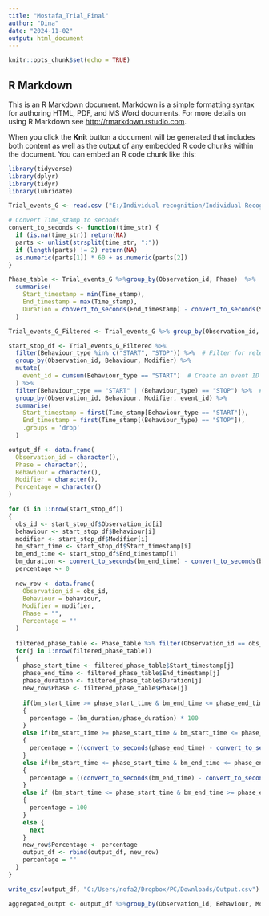 ```yaml
---
title: "Mostafa_Trial_Final"
author: "Dina"
date: "2024-11-02"
output: html_document
---
```


```r
knitr::opts_chunk$set(echo = TRUE)
```

## R Markdown

This is an R Markdown document. Markdown is a simple formatting syntax for authoring HTML, PDF, and MS Word documents. For more details on using R Markdown see <http://rmarkdown.rstudio.com>.

When you click the **Knit** button a document will be generated that includes both content as well as the output of any embedded R code chunks within the document. You can embed an R code chunk like this:


```r
library(tidyverse)
library(dplyr)
library(tidyr)
library(lubridate)

Trial_events_G <- read.csv ("E:/Individual recognition/Individual Recognition R Project/Trial_events_G.csv")

# Convert Time_stamp to seconds
convert_to_seconds <- function(time_str) {
  if (is.na(time_str)) return(NA)
  parts <- unlist(strsplit(time_str, ":"))
  if (length(parts) != 2) return(NA)
  as.numeric(parts[1]) * 60 + as.numeric(parts[2])
}

Phase_table <- Trial_events_G %>%group_by(Observation_id, Phase)  %>%
  summarise(
    Start_timestamp = min(Time_stamp),
    End_timestamp = max(Time_stamp),
    Duration = convert_to_seconds(End_timestamp) - convert_to_seconds(Start_timestamp)
  )

Trial_events_G_Filtered <- Trial_events_G %>% group_by(Observation_id, Behaviour, Modifier)%>% filter(Behaviour_type != "POINT" & Modifier != "NA")

```


```r
start_stop_df <- Trial_events_G_Filtered %>%
  filter(Behaviour_type %in% c("START", "STOP")) %>%  # Filter for relevant rows
  group_by(Observation_id, Behaviour, Modifier) %>%
  mutate(
    event_id = cumsum(Behaviour_type == "START")  # Create an event ID for pairing starts and stops
  ) %>%
  filter(Behaviour_type == "START" | (Behaviour_type) == "STOP") %>%  # Keep only relevant rows
  group_by(Observation_id, Behaviour, Modifier, event_id) %>%
  summarise(
    Start_timestamp = first(Time_stamp[Behaviour_type == "START"]),
    End_timestamp = first(Time_stamp[(Behaviour_type) == "STOP"]),
    .groups = 'drop'
  )
```

```r

output_df <- data.frame(
  Observation_id = character(),
  Phase = character(),
  Behaviour = character(),
  Modifier = character(),
  Percentage = character()
)

for (i in 1:nrow(start_stop_df))
{
  obs_id <- start_stop_df$Observation_id[i]
  behaviour <- start_stop_df$Behaviour[i]
  modifier <- start_stop_df$Modifier[i]
  bm_start_time <- start_stop_df$Start_timestamp[i]
  bm_end_time <- start_stop_df$End_timestamp[i]
  bm_duration <- convert_to_seconds(bm_end_time) - convert_to_seconds(bm_start_time)
  percentage <- 0
  
  new_row <- data.frame(
    Observation_id = obs_id,
    Behaviour = behaviour,
    Modifier = modifier,
    Phase = "",
    Percentage = ""
  )
  
  filtered_phase_table <- Phase_table %>% filter(Observation_id == obs_id)
  for(j in 1:nrow(filtered_phase_table))
  {
    phase_start_time <- filtered_phase_table$Start_timestamp[j]
    phase_end_time <- filtered_phase_table$End_timestamp[j]
    phase_duration <- filtered_phase_table$Duration[j]
    new_row$Phase <- filtered_phase_table$Phase[j]
    
    if(bm_start_time >= phase_start_time & bm_end_time <= phase_end_time)
    {
      percentage = (bm_duration/phase_duration) * 100
    }
    else if(bm_start_time >= phase_start_time & bm_start_time <= phase_end_time & bm_end_time >= phase_end_time)
    {
      percentage = ((convert_to_seconds(phase_end_time) - convert_to_seconds(bm_start_time)) / phase_duration) * 100
    }
    else if(bm_start_time <= phase_start_time & bm_end_time <= phase_end_time & bm_end_time > phase_start_time)
    {
      percentage = ((convert_to_seconds(bm_end_time) - convert_to_seconds(phase_start_time)) / phase_duration) * 100
    }
    else if (bm_start_time <= phase_start_time & bm_end_time >= phase_end_time)
    {
      percentage = 100
    }
    else {
      next
    }
    new_row$Percentage <- percentage
    output_df <- rbind(output_df, new_row)
    percentage = ""
  }
}
```


```r
write_csv(output_df, "C:/Users/nofa2/Dropbox/PC/Downloads/Output.csv")
```


```r
aggregated_outpt <- output_df %>%group_by(Observation_id, Behaviour, Modifier, Phase) %>% summarise(Total_Percentage = sum(Percentage), .groups = 'drop')
```

